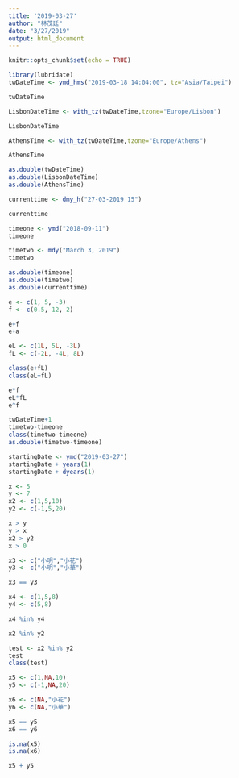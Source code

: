 ```yaml
---
title: '2019-03-27'
author: "林茂廷"
date: "3/27/2019"
output: html_document
---
```


```r
knitr::opts_chunk$set(echo = TRUE)
```

```r
library(lubridate)
twDateTime <- ymd_hms("2019-03-18 14:04:00", tz="Asia/Taipei")

twDateTime

LisbonDateTime <- with_tz(twDateTime,tzone="Europe/Lisbon")

LisbonDateTime

AthensTime <- with_tz(twDateTime,tzone="Europe/Athens")

AthensTime

as.double(twDateTime)
as.double(LisbonDateTime)
as.double(AthensTime)
```

```r
currenttime <- dmy_h("27-03-2019 15")

currenttime

timeone <- ymd("2018-09-11")
timeone

timetwo <- mdy("March 3, 2019")
timetwo

as.double(timeone)
as.double(timetwo)
as.double(currenttime)
```

```r
e <- c(1, 5, -3)
f <- c(0.5, 12, 2)

e+f
e+a

eL <- c(1L, 5L, -3L)
fL <- c(-2L, -4L, 8L)

class(e+fL)
class(eL+fL)

e*f
eL*fL
e^f

twDateTime+1
timetwo-timeone
class(timetwo-timeone)
as.double(timetwo-timeone)
```

```r
startingDate <- ymd("2019-03-27")
startingDate + years(1)
startingDate + dyears(1)
```

```r
x <- 5
y <- 7
x2 <- c(1,5,10)
y2 <- c(-1,5,20)

x > y
y > x
x2 > y2
x > 0

x3 <- c("小明","小花")
y3 <- c("小明","小華")

x3 == y3

x4 <- c(1,5,8)
y4 <- c(5,8)

x4 %in% y4

x2 %in% y2

```

```r
test <- x2 %in% y2
test
class(test)
```


```r
x5 <- c(1,NA,10)
y5 <- c(-1,NA,20)

x6 <- c(NA,"小花")
y6 <- c(NA,"小華")

x5 == y5
x6 == y6

is.na(x5)
is.na(x6)

x5 + y5
```


